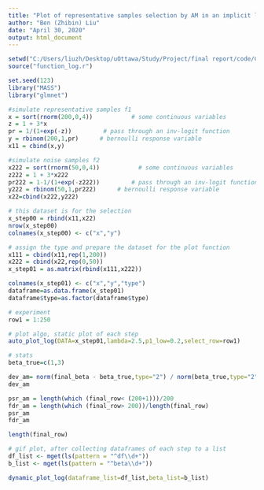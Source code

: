 ---
title: "Plot of representative samples selection by AM in an implicit logistics mixture model"
author: "Ben (Zhibin) Liu"
date: "April 30, 2020"
output: html_document
---

```{r}
setwd("C:/Users/liuzh/Desktop/uOttawa/Study/Project/final report/code/Code_final")
source("function_log.r")

set.seed(123)
library("MASS")
library("glmnet")

#simulate representative samples f1
x = sort(rnorm(200,0,4))           # some continuous variables 
z = 1 + 3*x      
pr = 1/(1+exp(-z))         # pass through an inv-logit function
y = rbinom(200,1,pr)      # bernoulli response variable
x11 = cbind(x,y)

#simulate noise samples f2
x222 = sort(rnorm(50,0,4))           # some continuous variables 
z222 = 1 + 3*x222     
pr222 = 1-1/(1+exp(-z222))         # pass through an inv-logit function
y222 = rbinom(50,1,pr222)      # bernoulli response variable
x22=cbind(x222,y222)

# this dataset is for the selection 
x_step00 = rbind(x11,x22)
nrow(x_step00)
colnames(x_step00) <- c("x","y")

# assign the type and prepare the dataset for the plot function 
x111 = cbind(x11,rep(1,200))
x222 = cbind(x22,rep(0,50))
x_step01 = as.matrix(rbind(x111,x222))

colnames(x_step01) <- c("x","y","type")
dataframe=as.data.frame(x_step01)
dataframe$type=as.factor(dataframe$type)

# experiment
row1 = 1:250

# plot algo, static plot of each step
auto_plot_log(DATA=x_step01,lambda=2.5,p1_low=0.2,select_row=row1)

# stats
beta_true=c(1,3)

dev_am= norm(final_beta - beta_true,type="2") / norm(beta_true,type="2")
dev_am

psr_am = length(which (final_row< (200+1)))/200
fdr_am = length(which (final_row> 200))/length(final_row)
psr_am
fdr_am

length(final_row)

# gif plot, after collecting dataframes of each step to a list
df_list <- mget(ls(pattern = "^df\\d+"))
b_list <- mget(ls(pattern = "^beta\\d+"))

dynamic_plot_log(dataframe_list=df_list,beta_list=b_list)

```





